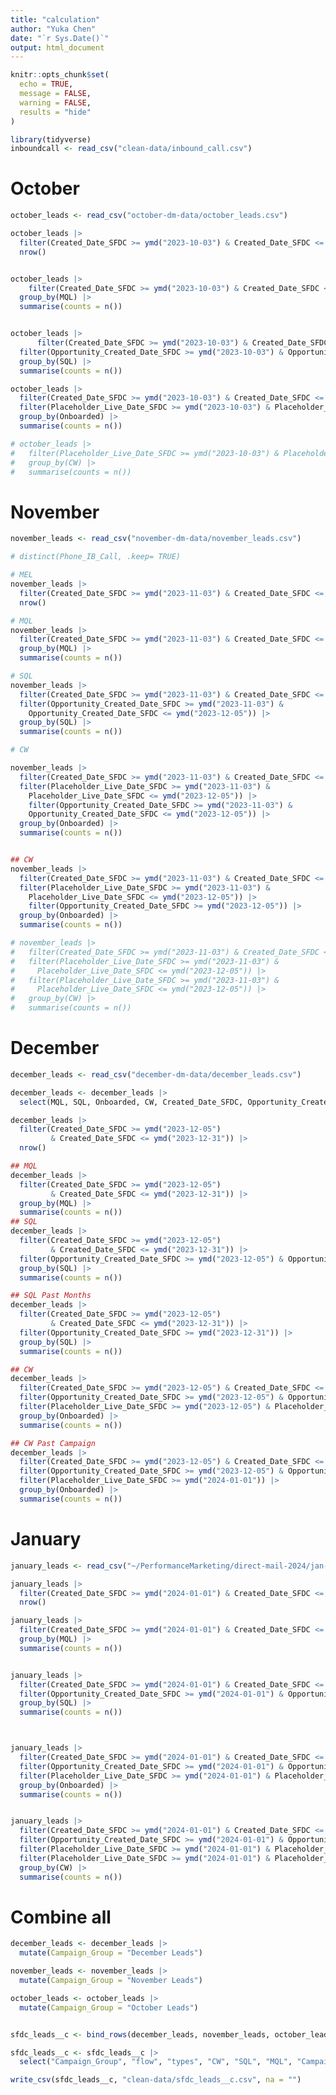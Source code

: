 ```yaml
---
title: "calculation"
author: "Yuka Chen"
date: "`r Sys.Date()`"
output: html_document
---
```


```r
knitr::opts_chunk$set(
  echo = TRUE,
  message = FALSE,
  warning = FALSE,
  results = "hide"
)
```

```r
library(tidyverse)
inboundcall <- read_csv("clean-data/inbound_call.csv")
```

# October

```r
october_leads <- read_csv("october-dm-data/october_leads.csv")

october_leads |>
  filter(Created_Date_SFDC >= ymd("2023-10-03") & Created_Date_SFDC <= ymd("2023-11-07")) |>
  nrow()


october_leads |>
    filter(Created_Date_SFDC >= ymd("2023-10-03") & Created_Date_SFDC <= ymd("2023-11-07")) |>
  group_by(MQL) |>
  summarise(counts = n())


october_leads |>
      filter(Created_Date_SFDC >= ymd("2023-10-03") & Created_Date_SFDC <= ymd("2023-11-07")) |>
  filter(Opportunity_Created_Date_SFDC >= ymd("2023-10-03") & Opportunity_Created_Date_SFDC <= ymd("2023-11-07")) |>
  group_by(SQL) |>
  summarise(counts = n())

october_leads |>
  filter(Created_Date_SFDC >= ymd("2023-10-03") & Created_Date_SFDC <= ymd("2023-11-07")) |>
  filter(Placeholder_Live_Date_SFDC >= ymd("2023-10-03") & Placeholder_Live_Date_SFDC <= ymd("2023-11-07")) |>
  group_by(Onboarded) |>
  summarise(counts = n())

# october_leads |>
#   filter(Placeholder_Live_Date_SFDC >= ymd("2023-10-03") & Placeholder_Live_Date_SFDC <= ymd("2023-11-07")) |>
#   group_by(CW) |>
#   summarise(counts = n())
```



# November 

```r
november_leads <- read_csv("november-dm-data/november_leads.csv")

# distinct(Phone_IB_Call, .keep= TRUE)

# MEL
november_leads |>
  filter(Created_Date_SFDC >= ymd("2023-11-03") & Created_Date_SFDC <= ymd("2023-12-05")) |>
  nrow()

# MQL
november_leads |>
  filter(Created_Date_SFDC >= ymd("2023-11-03") & Created_Date_SFDC <= ymd("2023-12-05")) |>
  group_by(MQL) |>
  summarise(counts = n())

# SQL
november_leads |>
  filter(Created_Date_SFDC >= ymd("2023-11-03") & Created_Date_SFDC <= ymd("2023-12-05")) |>
  filter(Opportunity_Created_Date_SFDC >= ymd("2023-11-03") &
    Opportunity_Created_Date_SFDC <= ymd("2023-12-05")) |>
  group_by(SQL) |>
  summarise(counts = n())

# CW

november_leads |>
  filter(Created_Date_SFDC >= ymd("2023-11-03") & Created_Date_SFDC <= ymd("2023-12-05")) |>
  filter(Placeholder_Live_Date_SFDC >= ymd("2023-11-03") &
    Placeholder_Live_Date_SFDC <= ymd("2023-12-05")) |>
    filter(Opportunity_Created_Date_SFDC >= ymd("2023-11-03") &
    Opportunity_Created_Date_SFDC <= ymd("2023-12-05")) |>
  group_by(Onboarded) |>
  summarise(counts = n())


## CW
november_leads |>
  filter(Created_Date_SFDC >= ymd("2023-11-03") & Created_Date_SFDC <= ymd("2023-12-05")) |>
  filter(Placeholder_Live_Date_SFDC >= ymd("2023-11-03") &
    Placeholder_Live_Date_SFDC <= ymd("2023-12-05")) |>
    filter(Opportunity_Created_Date_SFDC >= ymd("2023-12-05")) |>
  group_by(Onboarded) |>
  summarise(counts = n())

# november_leads |>
#   filter(Created_Date_SFDC >= ymd("2023-11-03") & Created_Date_SFDC <= ymd("2023-12-05")) |>
#   filter(Placeholder_Live_Date_SFDC >= ymd("2023-11-03") &
#     Placeholder_Live_Date_SFDC <= ymd("2023-12-05")) |>
#   filter(Placeholder_Live_Date_SFDC >= ymd("2023-11-03") &
#     Placeholder_Live_Date_SFDC <= ymd("2023-12-05")) |>
#   group_by(CW) |>
#   summarise(counts = n())
```


# December

```r
december_leads <- read_csv("december-dm-data/december_leads.csv")

december_leads <- december_leads |> 
  select(MQL, SQL, Onboarded, CW, Created_Date_SFDC, Opportunity_Created_Date_SFDC, Placeholder_Live_Date_SFDC, Campaign_Tags, Latest_Campaign_SFDC, Latest_Reengaged_Date_SFDC)

december_leads |>
  filter(Created_Date_SFDC >= ymd("2023-12-05") 
         & Created_Date_SFDC <= ymd("2023-12-31")) |>
  nrow()

## MQL
december_leads |>
  filter(Created_Date_SFDC >= ymd("2023-12-05") 
         & Created_Date_SFDC <= ymd("2023-12-31")) |>
  group_by(MQL) |>
  summarise(counts = n())
## SQL 
december_leads |>
  filter(Created_Date_SFDC >= ymd("2023-12-05") 
         & Created_Date_SFDC <= ymd("2023-12-31")) |>
  filter(Opportunity_Created_Date_SFDC >= ymd("2023-12-05") & Opportunity_Created_Date_SFDC <= ymd("2023-12-31")) |>
  group_by(SQL) |>
  summarise(counts = n())

## SQL Past Months
december_leads |>
  filter(Created_Date_SFDC >= ymd("2023-12-05") 
         & Created_Date_SFDC <= ymd("2023-12-31")) |>
  filter(Opportunity_Created_Date_SFDC >= ymd("2023-12-31")) |>
  group_by(SQL) |>
  summarise(counts = n())

## CW
december_leads |>
  filter(Created_Date_SFDC >= ymd("2023-12-05") & Created_Date_SFDC <= ymd("2023-12-31")) |>
  filter(Opportunity_Created_Date_SFDC >= ymd("2023-12-05") & Opportunity_Created_Date_SFDC <= ymd("2023-12-31")) |>
  filter(Placeholder_Live_Date_SFDC >= ymd("2023-12-05") & Placeholder_Live_Date_SFDC <= ymd("2023-12-31")) |>
  group_by(Onboarded) |>
  summarise(counts = n())

## CW Past Campaign
december_leads |>
  filter(Created_Date_SFDC >= ymd("2023-12-05") & Created_Date_SFDC <= ymd("2023-12-31")) |>
  filter(Opportunity_Created_Date_SFDC >= ymd("2023-12-05") & Opportunity_Created_Date_SFDC <= ymd("2023-12-31")) |>
  filter(Placeholder_Live_Date_SFDC >= ymd("2024-01-01")) |>
  group_by(Onboarded) |>
  summarise(counts = n())

```

# January

```r
january_leads <- read_csv("~/PerformanceMarketing/direct-mail-2024/jan-dm-2024/clean_data/january_leads.csv")

january_leads |>
  filter(Created_Date_SFDC >= ymd("2024-01-01") & Created_Date_SFDC <= ymd("2024-02-02")) |>
  nrow()

january_leads |>
  filter(Created_Date_SFDC >= ymd("2024-01-01") & Created_Date_SFDC <= ymd("2024-02-02")) |>
  group_by(MQL) |>
  summarise(counts = n())


january_leads |>
  filter(Created_Date_SFDC >= ymd("2024-01-01") & Created_Date_SFDC <= ymd("2024-02-02")) |>
  filter(Opportunity_Created_Date_SFDC >= ymd("2024-01-01") & Opportunity_Created_Date_SFDC <= ymd("2024-02-02")) |>
  group_by(SQL) |>
  summarise(counts = n())



january_leads |>
  filter(Created_Date_SFDC >= ymd("2024-01-01") & Created_Date_SFDC <= ymd("2024-02-02")) |>
  filter(Opportunity_Created_Date_SFDC >= ymd("2024-01-01") & Opportunity_Created_Date_SFDC <= ymd("2024-02-02")) |>
  filter(Placeholder_Live_Date_SFDC >= ymd("2024-01-01") & Placeholder_Live_Date_SFDC <= ymd("2024-02-02")) |>
  group_by(Onboarded) |>
  summarise(counts = n())


january_leads |>
  filter(Created_Date_SFDC >= ymd("2024-01-01") & Created_Date_SFDC <= ymd("2024-02-02")) |>
  filter(Opportunity_Created_Date_SFDC >= ymd("2024-01-01") & Opportunity_Created_Date_SFDC <= ymd("2024-02-02")) |>
  filter(Placeholder_Live_Date_SFDC >= ymd("2024-01-01") & Placeholder_Live_Date_SFDC <= ymd("2024-02-02")) |>
  filter(Placeholder_Live_Date_SFDC >= ymd("2024-01-01") & Placeholder_Live_Date_SFDC <= ymd("2024-02-02")) |>
  group_by(CW) |>
  summarise(counts = n())
```

# Combine all
```r
december_leads <- december_leads |>
  mutate(Campaign_Group = "December Leads")

november_leads <- november_leads |>
  mutate(Campaign_Group = "November Leads")

october_leads <- october_leads |>
  mutate(Campaign_Group = "October Leads")


sfdc_leads__c <- bind_rows(december_leads, november_leads, october_leads)

sfdc_leads__c <- sfdc_leads__c |>
  select("Campaign_Group", "flow", "types", "CW", "SQL", "MQL", "Campaign_Tags", "Campaign_by_Month", everything())

write_csv(sfdc_leads__c, "clean-data/sfdc_leads__c.csv", na = "")
```
